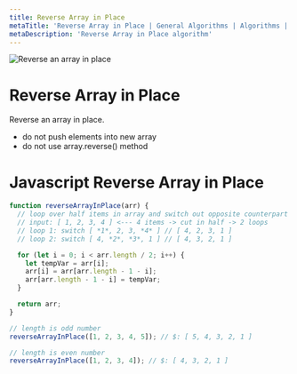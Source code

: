 ```yaml
---
title: Reverse Array in Place
metaTitle: 'Reverse Array in Place | General Algorithms | Algorithms | Interview Prep | Tiffany Lea'
metaDescription: 'Reverse Array in Place algorithm'
---
```


<img
  class="floatRight"
  src="/files/images/reverse-array-in-place.png"
  alt="Reverse an array in place"
/>

# Reverse Array in Place

Reverse an array in place.

- do not push elements into new array
- do not use array.reverse() method

# Javascript Reverse Array in Place

```javascript
function reverseArrayInPlace(arr) {
  // loop over half items in array and switch out opposite counterpart
  // input: [ 1, 2, 3, 4 ] <--- 4 items -> cut in half -> 2 loops
  // loop 1: switch [ *1*, 2, 3, *4* ] // [ 4, 2, 3, 1 ]
  // loop 2: switch [ 4, *2*, *3*, 1 ] // [ 4, 3, 2, 1 ]

  for (let i = 0; i < arr.length / 2; i++) {
    let tempVar = arr[i];
    arr[i] = arr[arr.length - 1 - i];
    arr[arr.length - 1 - i] = tempVar;
  }

  return arr;
}

// length is odd number
reverseArrayInPlace([1, 2, 3, 4, 5]); // $: [ 5, 4, 3, 2, 1 ]

// length is even number
reverseArrayInPlace([1, 2, 3, 4]); // $: [ 4, 3, 2, 1 ]
```
